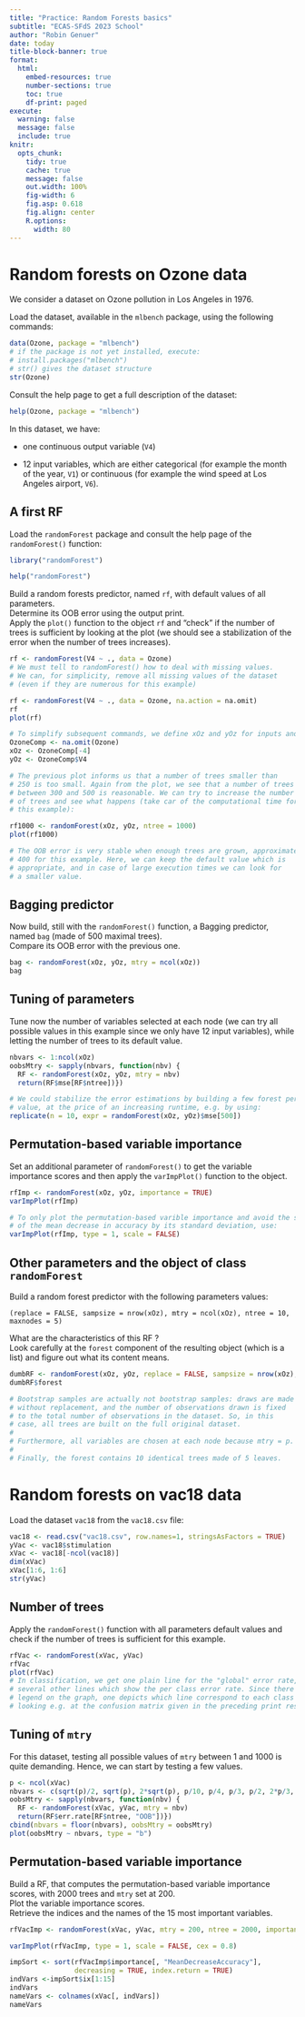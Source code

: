 ```yaml
---
title: "Practice: Random Forests basics"
subtitle: "ECAS-SFdS 2023 School"
author: "Robin Genuer"
date: today
title-block-banner: true
format:
  html:
    embed-resources: true
    number-sections: true
    toc: true
    df-print: paged
execute: 
  warning: false
  message: false
  include: true
knitr:
  opts_chunk:
    tidy: true
    cache: true
    message: false
    out.width: 100%
    fig-width: 6
    fig.asp: 0.618
    fig.align: center
    R.options:
      width: 80
---
```



# Random forests on Ozone data

We consider a dataset on Ozone pollution in Los Angeles in 1976.

Load the dataset, available in the `mlbench` package, using the following
commands:

```r
data(Ozone, package = "mlbench")
# if the package is not yet installed, execute:
# install.packages("mlbench")
# str() gives the dataset structure
str(Ozone)
```

Consult the help page to get a full description of the dataset:

```r
help(Ozone, package = "mlbench")
```

In this dataset, we have:

- one continuous output variable (`V4`)

- 12 input variables, which are either categorical (for example the month of the year, `V1`) or continuous (for example the wind speed at Los Angeles airport, `V6`).

## A first RF

Load the `randomForest` package and consult the help page of the
`randomForest()` function:

```r
library("randomForest")
```

```r
help("randomForest")
```

Build a random forests predictor, named `rf`, with default values of all parameters.\
Determine its OOB error using the output print.\
Apply the `plot()` function to the object `rf` and "check" if the number of trees is sufficient by looking at the plot (we should see a stabilization of the error when the number of trees increases).

```r
rf <- randomForest(V4 ~ ., data = Ozone)
# We must tell to randomForest() how to deal with missing values.
# We can, for simplicity, remove all missing values of the dataset
# (even if they are numerous for this example)
```

```r
rf <- randomForest(V4 ~ ., data = Ozone, na.action = na.omit)
rf
plot(rf)
```

```r
# To simplify subsequent commands, we define xOz and yOz for inputs and outputs:
OzoneComp <- na.omit(Ozone)
xOz <- OzoneComp[-4]
yOz <- OzoneComp$V4
```


```r
# The previous plot informs us that a number of trees smaller than
# 250 is too small. Again from the plot, we see that a number of trees
# between 300 and 500 is reasonable. We can try to increase the number
# of trees and see what happens (take car of the computational time for
# this example):

rf1000 <- randomForest(xOz, yOz, ntree = 1000)
plot(rf1000)

# The OOB error is very stable when enough trees are grown, approximately
# 400 for this example. Here, we can keep the default value which is
# appropriate, and in case of large execution times we can look for
# a smaller value.
```

## Bagging predictor

Now build, still with the `randomForest()` function, a Bagging predictor, named `bag` (made of 500 maximal trees).\
Compare its OOB error with the previous one.

```r
bag <- randomForest(xOz, yOz, mtry = ncol(xOz))
bag
```    

## Tuning of parameters

Tune now the number of variables selected at each node (we can try all possible values in this example since we only have 12 input variables), while letting the number of trees to its default value.

```r
nbvars <- 1:ncol(xOz)
oobsMtry <- sapply(nbvars, function(nbv) {
  RF <- randomForest(xOz, yOz, mtry = nbv)
  return(RF$mse[RF$ntree])})
```



```r
# We could stabilize the error estimations by building a few forest per mtry
# value, at the price of an increasing runtime, e.g. by using:
replicate(n = 10, expr = randomForest(xOz, yOz)$mse[500])
```


## Permutation-based variable importance

Set an additional parameter of `randomForest()` to get the variable importance scores and then apply the `varImpPlot()` function to the object.

```r
rfImp <- randomForest(xOz, yOz, importance = TRUE)
varImpPlot(rfImp)
```

```r
# To only plot the permutation-based varible importance and avoid the scaling
# of the mean decrease in accuracy by its standard deviation, use:
varImpPlot(rfImp, type = 1, scale = FALSE)
```


## Other parameters and the object of class `randomForest`

Build a random forest predictor with the following parameters values:

`(replace = FALSE, sampsize = nrow(xOz), mtry = ncol(xOz), ntree = 10, maxnodes = 5)`

What are the characteristics of this RF ?\
Look carefully at the `forest` component of the resulting object (which is a list) and figure out what its content means.

```r
dumbRF <- randomForest(xOz, yOz, replace = FALSE, sampsize = nrow(xOz), mtry = ncol(xOz), ntree = 10, maxnodes = 5)
dumbRF$forest
```

```r
# Bootstrap samples are actually not bootstrap samples: draws are made
# without replacement, and the number of observations drawn is fixed
# to the total number of observations in the dataset. So, in this
# case, all trees are built on the full original dataset.
#
# Furthermore, all variables are chosen at each node because mtry = p.
#
# Finally, the forest contains 10 identical trees made of 5 leaves.
```




# Random forests on vac18 data

Load the dataset `vac18` from the `vac18.csv` file:

```r
vac18 <- read.csv("vac18.csv", row.names=1, stringsAsFactors = TRUE)
yVac <- vac18$stimulation
xVac <- vac18[-ncol(vac18)]
dim(xVac)
xVac[1:6, 1:6]
str(yVac)
```

## Number of trees

Apply the `randomForest()` function with all parameters default values and check if the number of trees is sufficient for this example.

```r
rfVac <- randomForest(xVac, yVac)
rfVac
plot(rfVac)
# In classification, we get one plain line for the "global" error rate, and
# several other lines which show the per class error rate. Since there is no
# legend on the graph, one depicts which line correspond to each class by
# looking e.g. at the confusion matrix given in the preceding print result.
```


## Tuning of `mtry`

For this dataset, testing all possible values of `mtry` between 1 and 1000 is quite demanding. Hence, we can start by testing a few values.

```r
p <- ncol(xVac)
nbvars <- c(sqrt(p)/2, sqrt(p), 2*sqrt(p), p/10, p/4, p/3, p/2, 2*p/3, 3*p/4, p)
oobsMtry <- sapply(nbvars, function(nbv) {
  RF <- randomForest(xVac, yVac, mtry = nbv)
  return(RF$err.rate[RF$ntree, "OOB"])})
cbind(nbvars = floor(nbvars), oobsMtry = oobsMtry)
plot(oobsMtry ~ nbvars, type = "b")
```


## Permutation-based variable importance

Build a RF, that computes the permutation-based variable importance scores, with 2000 trees and `mtry` set at 200. \
Plot the variable importance scores. \
Retrieve the indices and the names of the 15 most important variables.

```r
rfVacImp <- randomForest(xVac, yVac, mtry = 200, ntree = 2000, importance = TRUE)
```

```r
varImpPlot(rfVacImp, type = 1, scale = FALSE, cex = 0.8)
```

```r
impSort <- sort(rfVacImp$importance[, "MeanDecreaseAccuracy"],
                decreasing = TRUE, index.return = TRUE)
indVars <-impSort$ix[1:15]
indVars
nameVars <- colnames(xVac[, indVars])
nameVars
```
